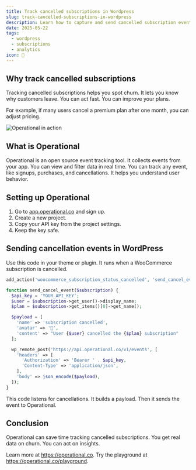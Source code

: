 ```yaml
---
title: Track cancelled subscriptions in Wordpress
slug: track-cancelled-subscriptions-in-wordpress
description: Learn how to capture and send cancelled subscription events from WordPress to Operational for better churn insights and reporting.
date: 2025-05-22
tags:
  - wordpress
  - subscriptions
  - analytics
icon: 🔕
---
```


## Why track cancelled subscriptions

Tracking cancelled subscriptions helps you spot churn. It lets you know why customers leave. You can act fast. You can improve your plans.

For example, if many users cancel a premium plan after one month, you can adjust pricing.

<img src="https://operational.co/images/pitch/ops_insitu.jpg" alt="Operational in action"/>

## What is Operational

Operational is an open source event tracking tool. It collects events from your app. You can view and filter data in real time. You can track any event, like signups, purchases, and cancellations. It helps you understand user behavior.

## Setting up Operational

1. Go to [app.operational.co](https://app.operational.co) and sign up.
2. Create a new project.
3. Copy your API key from the project settings.
4. Keep the key safe.

## Sending cancellation events in WordPress

Use this code in your theme or plugin. It runs when a WooCommerce subscription is cancelled.

```php
add_action('woocommerce_subscription_status_cancelled', 'send_cancel_event', 10, 1);

function send_cancel_event($subscription) {
  $api_key = 'YOUR_API_KEY';
  $user = $subscription->get_user()->display_name;
  $plan = $subscription->get_items()[0]->get_name();

  $payload = [
    'name' => 'subscription cancelled',
    'avatar' => '🔕',
    'content' => "User {$user} cancelled the {$plan} subscription"
  ];

  wp_remote_post('https://api.operational.co/v1/events', [
    'headers' => [
      'Authorization' => 'Bearer ' . $api_key,
      'Content-Type' => 'application/json',
    ],
    'body' => json_encode($payload),
  ]);
}
```

This code listens for cancellations. It builds a payload. Then it sends the event to Operational.

## Conclusion

Operational can save time tracking cancelled subscriptions. You get real data on churn. You can act on insights.

Learn more at https://operational.co. Try the playground at https://operational.co/playground.
